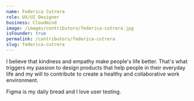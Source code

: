 ```yaml
---
name: Federica Cutrera
role: UX/UI Designer
business: Cloudmind
image: /images/contributors/federica-cutrera.jpg
isFounder: true
permalink: /contributors/federica-cutrera
slug: federica-cutrera
---
```

I believe that kindness and empathy make people's life better. That's what triggers my passion to design products that help people in their everyday life and my will to contribute to create a healthy and collaborative work environment.

Figma is my daily bread and I love user testing.
